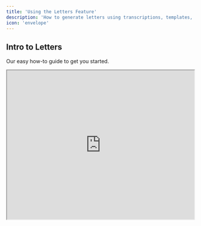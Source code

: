 ```yaml
---
title: 'Using the Letters Feature'  
description: 'How to generate letters using transcriptions, templates, and your own sources'  
icon: 'envelope'  
---
```


## Intro to Letters

Our easy how-to guide to get you started.

<Frame>
  <iframe width="100%" height="400" src="https://player.vimeo.com/video/1037372004" />
</Frame>

## Key Features

Letters enables you to create custom documents from core details, transcriptions, and typed or scanned PDFs.

<Card title="Letter Types" icon="file">
  Build personalised Letter Types to train Letters to match your tone and structure.
</Card>

<Card title="Sources" icon="link">
  Upload content to include in your letter, such as documents, transcriptions, or notes.

  * **Quick Dictate**: Dictate your voice directly as a letter source.

  * **Text**: Type or paste text from a document or your medical records.

  * **Files**: Upload typed or scanned PDFs.

  * **Transcriptions**: Attach your past transcriptions.
</Card>

<Card title="Version History" icon="clock">
  Track and revert changes easily.
</Card>

<Card title="Request Edits" icon="pen">
  Quickly request modifications to generated letters.
</Card>